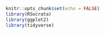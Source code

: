 ```r
knitr::opts_chunk$set(echo = FALSE)
library(RSocrata)
library(ggplot2)
library(tidyverse)
```

